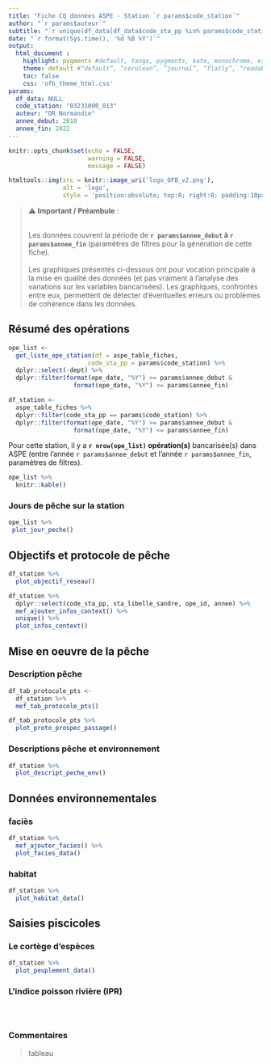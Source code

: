 ```yaml
---
title: "Fiche CQ données ASPE - Station `r params$code_station`"
author: "`r params$auteur`"
subtitle: "`r unique(df_data[df_data$code_sta_pp %in% params$code_station,]$sta_libelle_sandre)`"
date: "`r format(Sys.time(), '%d %B %Y')`"
output: 
  html_document :
    highlight: pygments #default, tango, pygments, kate, monochrome, espresso, zenburn, haddock, and textmate 
    theme: default #“default”, “cerulean”, “journal”, “flatly”, “readable”, “spacelab”, “united”, “cosmo”, “lumen”, “paper”, “sandstone”, “simplex”, “yeti”
    toc: false
    css: 'ofb_theme_html.css'
params:
  df_data: NULL
  code_station: "03231000_013"
  auteur: "DR Normandie"
  annee_debut: 2010
  annee_fin: 2022  
---
```


```r
knitr::opts_chunk$set(echo = FALSE, 
                      warning = FALSE,
                      message = FALSE)
```

```r
htmltools::img(src = knitr::image_uri('logo_OFB_v2.png'),
               alt = 'logo',
               style = 'position:absolute; top:0; right:0; padding:10px; width:180px;')
```


> ⚠ **Important / Préambule** :<br><br>
> 
> Les données couvrent la période de **`r params$annee_debut` à `r params$annee_fin`** (paramètres de filtres pour la génération de cette fiche). <br>
> <br>
> Les graphiques présentés ci-dessous ont pour vocation principale à la mise en qualité des données (et pas vraiment à l'analyse des variations sur les variables bancarisées). Les graphiques, confrontés entre eux, permettent de détecter d'éventuelles erreurs ou problèmes de cohérence dans les données. <br> 
>

## Résumé des opérations

```r
ope_list <-
  get_liste_ope_station(df = aspe_table_fiches, 
                      code_sta_pp = params$code_station) %>%
  dplyr::select(-dept) %>% 
  dplyr::filter(format(ope_date, "%Y") >= params$annee_debut & 
                  format(ope_date, "%Y") <= params$annee_fin)

df_station <-
  aspe_table_fiches %>% 
  dplyr::filter(code_sta_pp == params$code_station) %>% 
  dplyr::filter(format(ope_date, "%Y") >= params$annee_debut & 
                  format(ope_date, "%Y") <= params$annee_fin)
```

Pour cette station, il y a **`r nrow(ope_list)` opération(s)** bancarisée(s) dans ASPE (entre l'année `r params$annee_debut` et l'année `r params$annee_fin`, paramètres de filtres). 

```r
ope_list %>% 
  knitr::kable()
```

### Jours de pêche sur la station

```r
ope_list %>% 
 plot_jour_peche()
```

## Objectifs et protocole de pêche

```r
df_station %>% 
  plot_objectif_reseau()
```

```r
df_station %>% 
  dplyr::select(code_sta_pp, sta_libelle_sandre, ope_id, annee) %>% 
  mef_ajouter_infos_context() %>% 
  unique() %>% 
  plot_infos_context()
```


## Mise en oeuvre de la pêche
### Description pêche

```r
df_tab_protocole_pts <-
  df_station %>% 
  mef_tab_protocole_pts()

df_tab_protocole_pts %>% 
  plot_proto_prospec_passage()
```

### Descriptions pêche et environnement

```r
df_station %>% 
  plot_descript_peche_env()
```


## Données environnementales
### faciès

```r
df_station %>% 
  mef_ajouter_facies() %>% 
  plot_facies_data()
```

### habitat

```r
df_station %>% 
  plot_habitat_data()
```


## Saisies piscicoles
### Le cortège d'espèces

```r
df_station %>% 
  plot_peuplement_data()
```

### L'indice poisson rivière (IPR)

```r

```


```r

```


```r

```

### Commentaires

> tableau
